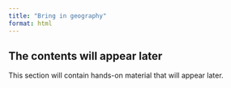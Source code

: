 ```yaml
---
title: "Bring in geography"
format: html
---
```


<!-- Introduction to `geopandas`. -->

::: {.callout-note appearance="simple"}

## The contents will appear later

This section will contain hands-on material that will appear later.

:::